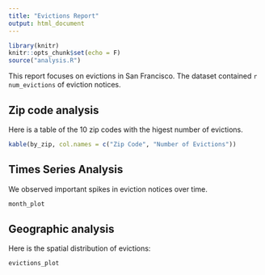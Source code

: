 ```yaml
---
title: "Evictions Report"
output: html_document
---
```


```r
library(knitr)
knitr::opts_chunk$set(echo = F)
source("analysis.R")
```

This report focuses on evictions in San Francisco. The dataset contained `r num_evictions` of eviction notices.

## Zip code analysis
Here is a table of the 10 zip codes with the higest number of evictions.

```r
kable(by_zip, col.names = c("Zip Code", "Number of Evictions"))
```

## Times Series Analysis
We observed important spikes in eviction notices over time.

```r
month_plot
```

## Geographic analysis
Here is the spatial distribution of evictions:

```r
evictions_plot
```